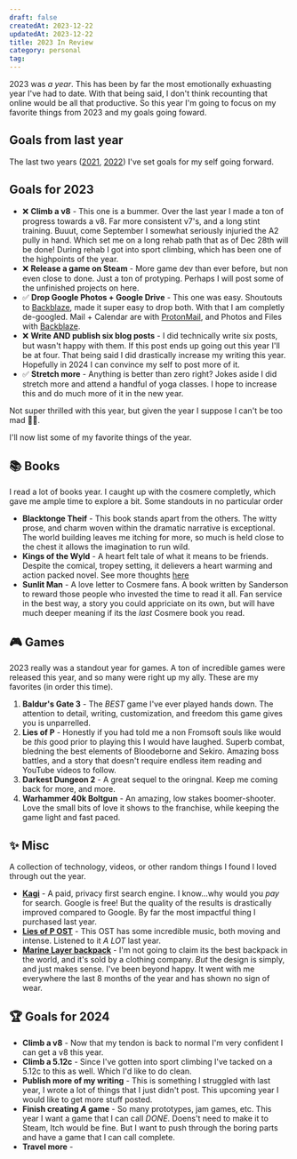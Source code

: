 ```yaml
---
draft: false
createdAt: 2023-12-22
updatedAt: 2023-12-22
title: 2023 In Review
category: personal
tag:
---
```


2023 was _a year_. This has been by far the most emotionally exhuasting year I've had to date. With that being said, I don't think recounting that online would be all that productive. So this year I'm going to focus on my favorite things from 2023 and my goals going foward.

## Goals from last year

The last two years ([2021](./2021-in-review.md), [2022](./2022-in-review.md)) I've set goals for my self going forward.

## Goals for 2023

- ❌ **Climb a v8** - This one is a bummer. Over the last year I made a ton of progress towards a v8. Far more consistent v7's, and a long stint training. Buuut, come September I somewhat seriously injuried the A2 pully in hand. Which set me on a long rehab path that as of Dec 28th will be done! During rehab I got into sport climbing, which has been one of the highpoints of the year.
- ❌ **Release a game on Steam** - More game dev than ever before, but non even close to done. Just a ton of protyping. Perhaps I will post some of the unfinished projects on here.
- ✅ **Drop Google Photos + Google Drive** - This one was easy. Shoutouts to [Backblaze](https://www.backblaze.com/), made it super easy to drop both. With that I am completly de-googled. Mail + Calendar are with [ProtonMail](TODO_LINK_TO_PROTON), and Photos and Files with [Backblaze](https://www.backblaze.com/).
- ❌ **Write AND publish six blog posts** - I did technically write six posts, but wasn't happy with them. If this post ends up going out this year I'll be at four. That being said I did drastically increase my writing this year. Hopefully in 2024 I can convince my self to post more of it.
- ✅ **Stretch more** - Anything is better than zero right? Jokes aside I did stretch more and attend a handful of yoga classes. I hope to increase this and do much more of it in the new year.

Not super thrilled with this year, but given the year I suppose I can't be too mad 🤷‍♂️.

I'll now list some of my favorite things of the year.

## 📚 Books

I read a lot of books year. I caught up with the cosmere completly, which gave me ample time to explore a bit. Some standouts in no particular order

- **Blacktonge Theif** - This book stands apart from the others. The witty prose, and charm woven within the dramatic narrative is exceptional. The world building leaves me itching for more, so much is held close to the chest it allows the imagination to run wild.
- **Kings of the Wyld** - A heart felt tale of what it means to be friends. Despite the comical, tropey setting, it delievers a heart warming and action packed novel. See more thoughts [here](./kings-of-the-wyld.md)
- **Sunlit Man** - A love letter to Cosmere fans. A book written by Sanderson to reward those people who invested the time to read it all. Fan service in the best way, a story you could appriciate on its own, but will have much deeper meaning if its the _last_ Cosmere book you read.

## 🎮 Games

2023 really was a standout year for games. A ton of incredible games were released this year, and so many were right up my ally. These are my favorites (in order this time).

1. **Baldur's Gate 3** - The _BEST_ game I've ever played hands down. The attention to detail, writing, customization, and freedom this game gives you is unparrelled.
2. **Lies of P** - Honestly if you had told me a non Fromsoft souls like would be _this_ good prior to playing this I would have laughed. Superb combat, bledning the best elements of Bloodeborne and Sekiro. Amazing boss battles, and a story that doesn't require endless item reading and YouTube videos to follow.
3. **Darkest Dungeon 2** - A great sequel to the oringnal. Keep me coming back for more, and more.
4. **Warhammer 40k Boltgun** - An amazing, low stakes boomer-shooter. Love the small bits of love it shows to the franchise, while keeping the game light and fast paced.

## ✨ Misc

A collection of technology, videos, or other random things I found I loved through out the year.

- **[Kagi](https://kagi.com/)** - A paid, privacy first search engine. I know...why would you _pay_ for search. Google is free! But the quality of the results is drastically improved compared to Google. By far the most impactful thing I purchased last year.
- **[Lies of P OST](https://open.spotify.com/album/5gJEFiXI4rIXC2TWIx65ZQ?si=MTrte0yZTCuebI6OQepajA)** - This OST has some incredible music, both moving and intense. Listened to it _A LOT_ last year.
- **[Marine Layer backpack](https://www.marinelayer.com/products/roll-top-backpack-in-phantom?_pos=1&_sid=94e4342e1&_ss=r)** - I'm not going to claim its the best backpack in the world, and it's sold by a clothing company. _But_ the design is simply, and just makes sense. I've been beyond happy. It went with me everywhere the last 8 months of the year and has shown no sign of wear.

## 🏆 Goals for 2024

- **Climb a v8** - Now that my tendon is back to normal I'm very confident I can get a v8 this year.
- **Climb a 5.12c** - Since I've gotten into sport climbing I've tacked on a 5.12c to this as well. Which I'd like to do clean.
- **Publish more of my writing** - This is something I struggled with last year, I wrote a lot of things that I just didn't post. This upcoming year I would like to get more stuff posted.
- **Finish creating _A_ game** - So many prototypes, jam games, etc. This year I want a game that I can call _DONE_. Doens't need to make it to Steam, Itch would be fine. But I want to push through the boring parts and have a game that I can call complete.
- **Travel more** -
